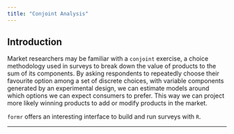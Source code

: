```yaml
---
title: "Conjoint Analysis"
---
```


## Introduction

Market researchers may be familiar with a `conjoint` exercise, a choice methodology used in surveys to break down the value of products to the sum of its components. By asking respondents to repeatedly choose their favourite option among a set of discrete choices, with variable components generated by an experimental design, we can estimate models around which options we can expect consumers to prefer. This way we can project more likely winning products to add or modify products in the market.


`formr` offers an interesting interface to build and run surveys with `R`.


----